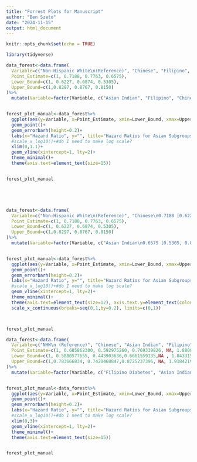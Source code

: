 ```yaml
---
title: "Forrest Plots for Manuscript"
author: "Ben Szeto"
date: "2024-11-15"
output: html_document
---
```


```r
knitr::opts_chunk$set(echo = TRUE)
```


```r
library(tidyverse)


```


```r

data_forest<-data.frame(
  Variable=c("Non-Hispanic White\n(Reference)", "Chinese", "Filipino", "Asian Indian"),
  Point_Estimate=c(1, 0.7188, 0.7763, 0.6575),
  Lower_Bound=c(1, 0.6227, 0.6874, 0.5305),
  Upper_Bound=c(1,0.8297, 0.8767, 0.8150)
)%>%
  mutate(Variable=factor(Variable, c("Asian Indian", "Filipino", "Chinese","Non-Hispanic White\n(Reference)")))


forest_plot_manual<-data_forest%>%
  ggplot(aes(y=Variable, x=Point_Estimate, xmin=Lower_Bound, xmax=Upper_Bound))+
  geom_point()+
  geom_errorbarh(height=0.2)+
  labs(x="Hazard Ratio", y="", title="Hazard Ratios for Asian Subgroups With Diabetes")+
  #scale_x_log10()+#do I need to make log scale?
  xlim(0,1.1)+
  geom_vline(xintercept=1, lty=2)+
  theme_minimal()+
  theme(axis.text=element_text(size=15))


forest_plot_manual






```


```r

data_forest<-data.frame(
  Variable=c("Non-Hispanic White\n(Reference)", "Chinese\n0.7188 [0.6227, 0.8297]", "Filipino\n0.7763 [0.6874, 0.8767]", "Asian Indian\n0.6575 [0.5305, 0.8150]"),
  Point_Estimate=c(1, 0.7188, 0.7763, 0.6575),
  Lower_Bound=c(1, 0.6227, 0.6874, 0.5305),
  Upper_Bound=c(1,0.8297, 0.8767, 0.8150)
)%>%
  mutate(Variable=factor(Variable, c("Asian Indian\n0.6575 [0.5305, 0.8150]", "Filipino\n0.7763 [0.6874, 0.8767]", "Chinese\n0.7188 [0.6227, 0.8297]","Non-Hispanic White\n(Reference)")))


forest_plot_manual<-data_forest%>%
  ggplot(aes(y=Variable, x=Point_Estimate, xmin=Lower_Bound, xmax=Upper_Bound))+
  geom_point()+
  geom_errorbarh(height=0.2)+
  labs(x="Hazard Ratio", y="", title="Hazard Ratios for Asian Subgroups Total Population")+
  #scale_x_log10()+#do I need to make log scale?
  geom_vline(xintercept=1, lty=2)+
  theme_minimal()+
  theme(axis.text=element_text(size=12), axis.text.y=element_text(colour="black"))+
  scale_x_continuous(breaks=seq(0,1,by=0.2), limits=c(0,1))



forest_plot_manual

```


```r


data_forest<-data.frame(
  Variable=c("NHW\n (Reference)", "Chinese", "Asian Indian", "Filipino", " ", "NHW Diabetes", "Chinese Diabetes", "Asian Indian Diabetes", "Filipino Diabetes"),
  Point_Estimate=c(1, 0.685862300, 0.592975260, 0.769339826, NA, 1.88086861, 1.6138903, 1.428759235, 1.494021085 ),
  Lower_Bound=c(1, 0.5880577655, 0.443903636,0.6661559135,NA , 1.843315293, 1.087904802, 0.6747849094, 1.072450859),
  Upper_Bound=c(1,0.783666834, 0.7420468847,0.8725237396, NA, 1.918421939 , 2.13987579, 2.182733561, 1.915591312)
)%>%
  mutate(Variable=factor(Variable, c("Filipino Diabetes", "Asian Indian Diabetes","Chinese Diabetes","NHW Diabetes",  " ",  "Filipino", "Asian Indian", "Chinese","NHW\n (Reference)")))


forest_plot_manual<-data_forest%>%
  ggplot(aes(y=Variable, x=Point_Estimate, xmin=Lower_Bound, xmax=Upper_Bound))+
  geom_point()+
  geom_errorbarh(height=0.2)+
  labs(x="Hazard Ratio", y="", title="Hazard Ratios for Asian Subgroups\nwith and without Diabetes")+
  #scale_x_log10()+#do I need to make log scale?
  xlim(0,3)+
  geom_vline(xintercept=1, lty=2)+
  theme_minimal()+
  theme(axis.text=element_text(size=15))


forest_plot_manual

```

